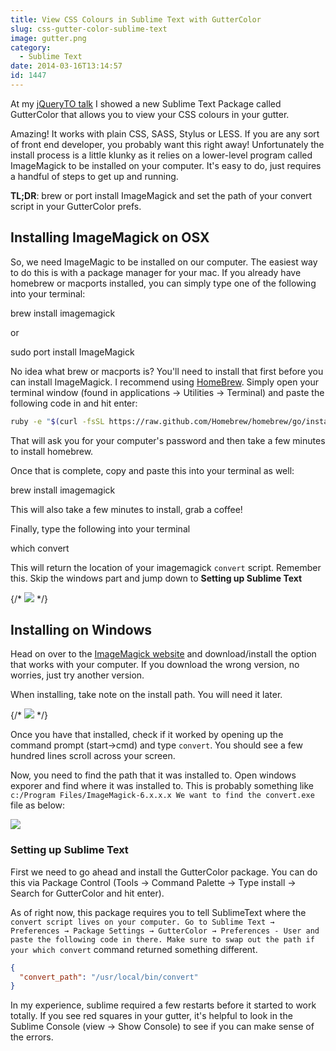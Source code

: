 ```yaml
---
title: View CSS Colours in Sublime Text with GutterColor
slug: css-gutter-color-sublime-text
image: gutter.png
category:
  - Sublime Text
date: 2014-03-16T13:14:57
id: 1447
---
```

At my [jQueryTO talk](https://wesbos.github.io/Sublime-Text-Power-User-Talk) I showed a new Sublime Text Package called GutterColor that allows you to view your CSS colours in your gutter.

Amazing! It works with plain CSS, SASS, Stylus or LESS. If you are any sort of front end developer, you probably want this right away! Unfortunately the install process is a little klunky as it relies on a lower-level program called ImageMagick to be installed on your computer. It's easy to do, just requires a handful of steps to get up and running.

**TL;DR**: brew or port install ImageMagick and set the path of your convert script in your GutterColor prefs.

## Installing ImageMagick on OSX

So, we need ImageMagic to be installed on our computer. The easiest way to do this is with a package manager for your mac. If you already have homebrew or macports installed, you can simply type one of the following into your terminal:

brew install imagemagick

or

sudo port install ImageMagick

No idea what brew or macports is? You'll need to install that first before you can install ImageMagick. I recommend using [HomeBrew](http://brew.sh/). Simply open your terminal window (found in applications → Utilities → Terminal) and paste the following code in and hit enter:


```zsh
ruby -e "$(curl -fsSL https://raw.github.com/Homebrew/homebrew/go/install)"
```

That will ask you for your computer's password and then take a few minutes to install homebrew.

Once that is complete, copy and paste this into your terminal as well:

brew install imagemagick

This will also take a few minutes to install, grab a coffee!

Finally, type the following into your terminal

which convert

This will return the location of your imagemagick `convert` script. Remember this. Skip the windows part and jump down to **Setting up Sublime Text**

{/* ![](content) */}

## Installing on Windows

Head on over to the [ImageMagick website](http://www.imagemagick.org/script/binary-releases.php#windows) and download/install the option that works with your computer. If you download the wrong version, no worries, just try another version.

When installing, take note on the install path. You will need it later.

{/* ![](content) */}

Once you have that installed, check if it worked by opening up the command prompt (start->cmd) and type `convert`. You should see a few hundred lines scroll across your screen.

Now, you need to find the path that it was installed to. Open windows exporer and find where it was installed to. This is probably something like `c:/Program Files/ImageMagick-6.x.x.x We want to find the convert.exe` file as below:

![](./convert.png)

### Setting up Sublime Text

First we need to go ahead and install the GutterColor package. You can do this via Package Control (Tools → Command Palette → Type install → Search for GutterColor and hit enter).

As of right now, this package requires you to tell SublimeText where the `convert script lives on your computer. Go to Sublime Text → Preferences → Package Settings → GutterColor → Preferences - User and paste the following code in there. Make sure to swap out the path if your which convert` command returned something different.


```json
{
  "convert_path": "/usr/local/bin/convert"
}
```

In my experience, sublime required a few restarts before it started to work totally. If you see red squares in your gutter, it's helpful to look in the Sublime Console (view → Show Console) to see if you can make sense of the errors.
